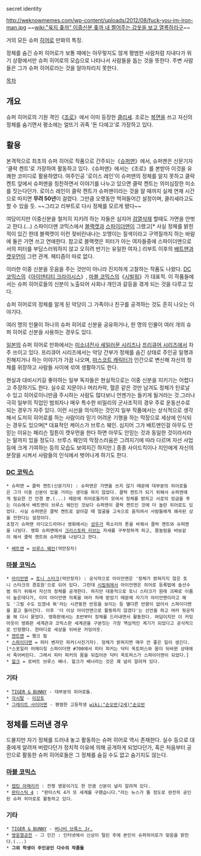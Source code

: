 secret identity 

http://weknowmemes.com/wp-content/uploads/2012/08/fuck-you-im-iron-man.jpg
~~[[wiki:"육지 좆까" 이중신분 좆까 내 쩔어주는 갑옷을 보고 열폭하라구]]~~

거의 모든 슈퍼 [[히어로]] 만화의 특징.

정체를 숨긴 슈퍼 히어로가 보통 때에는 아무렇지도 않게 평범한 사람처럼 지내다가 위기 상황에서만 슈퍼 히어로의 모습으로 나타나서 사람들을 돕는 것을 뜻한다. 주변 사람들은 그가 슈퍼 히어로라는 것을 알아차리지 못한다.

[[목차]]
== 개요 ==
슈퍼 히어로의 기원 격인《[[조로]]》에서 이미 등장한 [[클리셰]]. 조로는 [[복면]]을 쓰고 자신의 정체를 숨기면서 평소에는 얼뜨기 귀족 '돈 디에고'로 가장하고 있다.

== 활용 ==
본격적으로 최초의 슈퍼 히어로 작품으로 간주되는《[[슈퍼맨]]》에서, 슈퍼맨은 신문기자 '클락 켄트'로 가장하여 활동하고 있다.《슈퍼맨》에서는《조로》를 본받아 이것을 유쾌한 코미디로 활용하였다. 여주인공 '로이스 레인'이 슈퍼맨의 정체를 알지 못하고 클락 켄트 앞에서 슈퍼맨을 칭찬하면서 이야기를 나누고 있으면 클락 켄트는 의미심장한 미소를 짓는다던가. 로이스 레인이 클락 켄트가 슈퍼맨이라는 것을 알 때까지 실제 연재 시간으로 따지면 '''무려 50년'''이 걸렸다. 그만큼 오랫동안 먹혀들어간 설정이며, 클리셰라고도 할 수 있을 듯. ~~그리고 리부트로 다시 정체를 모르게 됐다~~

여담이지만 이중신분을 철저히 지키려 하는 자들은 심지어 [[검열삭제]] 할때도 가면을 안벗고 한다.(…) 스파이더맨 코믹스에서 [[블랙캣]]과 [[스파이더맨]]이 그랬고[* 사실 정체를 밝힌적이 있긴 한데 블랙캣이 이런 젖비린내나는 꼬맹이는 질색이라고 구역질까지 하는 바람에 둘은 가면 쓰고 연애한다. 참고로 블랙캣은 피터가 아는 여자들중에 스파이더맨으로서의 피터를 부담스러워하지 않고 오히려 반기는 유일한 여자.] 리부트 이후의 [[배트맨]]과 [[캣우먼]]이 그런 관계. 페티즘이 따로 없다.

이러한 이중 신분을 웃음을 주는 것만이 아니라 진지하게 고찰하는 작품도 나왔다. [[DC 코믹스]]의《[[아이덴티티 크라이시스]]》, [[마블 코믹스]]의《[[시빌워]]》가 대표적. 이 작품들에서는 슈퍼 히어로들의 신분이 노출되어 사회나 개인과 갈등을 겪게 되는 것을 다루고 있다.

슈퍼 히어로의 정체를 알게 된 악당이 그 가족이나 친구를 공격하는 것도 흔히 나오는 이야기다.

여러 명의 인물이 하나의 슈퍼 히어로 신분을 공유하거나, 한 명의 인물이 여러 개의 슈퍼 히어로 신분을 사용하는 경우도 있다.

[[일본]]의 슈퍼 히어로 만화에서는 [[미소녀전사 세일러문 시리즈]]나 [[프리큐어 시리즈]]에서 자주 쓰이고 있다. 프리큐어 시리즈에서는 악당 간부가 정체를 숨긴 상태로 주인공 일행과 친해지거나 하는 이야기가 가끔 나오며, [[마스코트 캐릭터]]가 인간으로 변신해 자신의 정체를 위장하고 사람들 사이에 섞여 생활하기도 한다.

현실과 대비시키길 좋아하는 일부 독자들은 현실적으로는 이중 신분을 지키기는 어렵다고 주장하기도 한다. 실수로 지문이나 머리카락, 혈흔 같은 것만 남겨도 정체가 탄로날 수 있고 히어로이니만큼 주시하는 사람도 많다보니 언젠가는 들키게 될거라는 것.그러나 극히 일부의 직업인 범죄자나 매우 특수한 비밀리의 군사조직의 경우 주로 운동선수로 되는 경우가 자주 있다. 이런 시선을 의식하는 것인지 일부 작품에서는 상식적으로 생각해서 도저히 히어로를 하는 사람이라 믿기 어려운 기행을 하는 막장으로 세상에 인식되는 경우도 있으며[* 대표적인 케이스가 브루스 웨인. 심지어 그가 배트맨인걸 아무도 안믿는 이유는 패리슨 힐튼이 캣우먼을 한다 하면 아무도 안믿는 것과 동일한 것이라서라는 말까지 있을 정도다. 브루스 웨인의 막장스러움은 그려지기에 따라 다르며 자선 사업 등에 크게 기여하는 등의 모습도 보여지긴 하지만.] 종종 사이드킥이나 지인에게 자신의 분장을 시켜서 사람들의 인식에서 벗어나게 하기도 한다.

=== [[DC 코믹스]] ===
 * 슈퍼맨 = 클락 켄트(신문기자) : 슈퍼맨은 가면을 쓰지 않기 때문에 대부분의 히어로들은 그가 이중 신분이 있을 거라는 생각을 하지 않았다. 클락 켄트가 되기 위해서 슈퍼맨에게 필요한 건 안경 뿐.(...) 때문에 히어로들끼리 모여서 정체를 밝히고 서로의 앙금을 푸는 이슈에서 배트맨이 브루스 웨인인 것보다 슈퍼맨이 클락 켄트인 것에 더 놀란 히어로도 있었다. 사실 슈퍼맨은 클락 켄트로 살아갈 때 얼굴을 고속으로 움직여서 사람들에게 왜곡된 상을 전한다는 설정이다.
 초창기 슈퍼맨 라디오드라마나 영화에서는 [[성우]]가 목소리의 톤을 바꿔서 클락 켄트와 슈퍼맨을 나눴다. 영화 슈퍼맨에서 [[크리스토퍼 리브]]는 자세를 구부정하게 하고, 몸놀림을 바보같이 해서 클락 켄트와 슈퍼맨을 나눴다고 한다.

 * [[배트맨]] = [[브루스 웨인]](억만장자)

=== [[마블 코믹스]] ===
 * [[아이언맨]] = [[토니 스타크]](억만장자) : 공식적으로 아이언맨은 '정체가 밝혀지지 않은 토니 스타크의 경호원'으로 되어 있다. 그런데 [[시빌워]]에서 아이언맨은 히어로 등록법에 솔선수범 하기 위해서 자신의 정체를 공개한다. 하지만 대중적으로 토니 스타크가 원래 괴짜로 이름이 높은데다가, 이미 아이언맨 의혹을 여러 차례 받았기 때문에 자기가 아이언맨이라고 해도 '그럴 수도 있겠네 뭐'라는 시큰둥한 반응을 보이는 등 별다른 반향이 없어서 스파이더맨을 끌고 들어간다. 이후 '더 이상 아이언맨으로 활동하지 않겠다'는 선언을 하고 여러 뒷공작을 해 다시 묻었다. 영화판에서는 초반부터 정체를 드러내면서 활동한다. 여담이지만 이 커밍아웃이 영화판 세계관과 코믹스판 세계관을 구분짓는 가장 핵심적인 계기가 되었다고 공식적으로 인정했다. 한마디로 세상을 뒤바꾼 커밍아웃.
 * [[앤트맨]] = 행크 핌
 * [[스파이더맨]] = 피터 벤자민 파커(사진기자). 정체가 밝혀지면 매우 안 좋은 일이 생긴다.[*스포일러 어메이징 스파이더맨 #700에서 피터 파커는 닥터 옥토퍼스와 몸이 뒤바뀐 상태에서 죽어버린다. 그래서 피터 파커의 몸을 뒤집어쓴 닥터 옥토퍼스가 스파이더맨이 되었다.]
 * [[헐크]] = 로버트 브루스 배너. 헐크가 배너라는 것은 꽤 널리 알려져 있다.

=== 기타 ===
 * [[TIGER & BUNNY]] - 대부분의 히어로들. 
 * [[각시탈]] - [[이강토]]
 * [[그레이트 사이어맨]] - 평범한 고등학생 [[wiki:"손오반(2세)"손오반]]
== 정체를 드러낸 경우 ==
드물지만 자기 정체를 드러내 놓고 활동하는 슈퍼 히어로 역시 존재한다. 실수 등으로 대중에게 알려져 버렸다던가 정치적 이유에 의해 공개하게 되었다던가, 혹은 처음부터 공인으로 활동한 슈퍼 히어로들은 그 정체를 숨길 수도 없고 숨기지도 않는다.
=== [[마블 코믹스]] ===
 * [[캡틴 아메리카]] : 전쟁 영웅이기도 한 만큼 신분이 널리 알려져 있다.
 * [[판타스틱 4]] : "판타스틱 4가 또 세계를 구했습니다."라는 뉴스가 뜰 정도로 완전히 공인된 슈퍼 히어로로 활동하고 있다. 

=== 기타 ===
 * [[TIGER & BUNNY]] - [[버나비 브룩스 Jr.]]
 * [[영웅열공전]] - 그 인간 : 인터넷에서 신상이 털린 후에 본인이 슈퍼히어로가 맞음을 밝힌다.(...)
 * '''그외 학생이 주인공인 다수의 작품들'''

